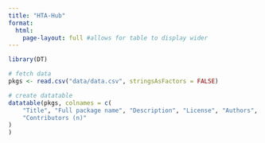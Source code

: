 ```yaml
---
title: "HTA-Hub"
format:
  html:
    page-layout: full #allows for table to display wider
---
```


```r
library(DT)

# fetch data
pkgs <- read.csv("data/data.csv", stringsAsFactors = FALSE)

# create datatable
datatable(pkgs, colnames = c(
    "Title", "Full package name", "Description", "License", "Authors", "Maintained by","Published", "Has tests", "Has vignettes",
    "Contributors (n)"
)
)
```
